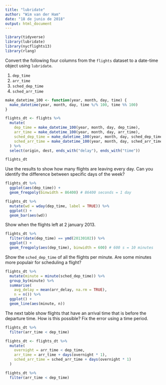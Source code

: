 ```yaml
---
title: "lubridate"
author: "Wim van der Ham"
date: "18 de junio de 2018"
output: html_document
---
```


```r
library(tidyverse)
library(lubridate)
library(nycflights13)
library(rlang)
```

Convert the following four columns from the `flights` dataset to a date-time object using `lubridate`.

1. `dep_time`
1. `arr_time`
1. `sched_dep_time`
1. `sched_arr_time`

```r
make_datetime_100 <- function(year, month, day, time) {
  make_datetime(year, month, day, time %/% 100, time %% 100)
}

flights_dt <- flights %>% 
  mutate(
    dep_time = make_datetime_100(year, month, day, dep_time),
    arr_time = make_datetime_100(year, month, day, arr_time),
    sched_dep_time = make_datetime_100(year, month, day, sched_dep_time),
    sched_arr_time = make_datetime_100(year, month, day, sched_arr_time)
  ) %>% 
  select(origin, dest, ends_with("delay"), ends_with("time"))

flights_dt
```

Use the results to show how many flights are leaving every day. Can you identify the difference between specific days of the week?

```r
flights_dt %>% 
  ggplot(aes(dep_time)) + 
  geom_freqpoly(binwidth = 86400) # 86400 seconds = 1 day

flights_dt %>% 
  mutate(wd = wday(dep_time, label = TRUE)) %>% 
  ggplot() + 
  geom_bar(aes(wd))
```

Show when the flights left at 2 january 2013.

```r
flights_dt %>% 
  filter(date(dep_time) == ymd(20130102)) %>% 
  ggplot() + 
  geom_freqpoly(aes(dep_time), binwidth = 600) # 600 s = 10 minutes
```

Show the `sched_dep_time` of all the flights per minute. Are some minutes more populair for scheduling a flight?

```r
flights_dt %>% 
  mutate(minute = minute(sched_dep_time)) %>% 
  group_by(minute) %>% 
  summarise(
    avg_delay = mean(arr_delay, na.rm = TRUE),
    n = n()) %>%
  ggplot() +
  geom_line(aes(minute, n))
```

The next table show flights that have an arrival time that is before the departure time. How is this possible? Fix the error using a time period.

```r
flights_dt %>% 
  filter(arr_time < dep_time) 
```

```r
flights_dt <- flights_dt %>% 
  mutate(
    overnight = arr_time < dep_time,
    arr_time = arr_time + days(overnight * 1),
    sched_arr_time = sched_arr_time + days(overnight * 1)
  )

flights_dt %>% 
  filter(arr_time < dep_time) 
```
